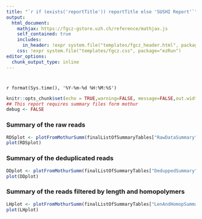 ```yaml
---
title: "`r if (exists('reportTitle')) reportTitle else 'SUSHI Report'`"
output: 
  html_document:
    mathjax: https://fgcz-gstore.uzh.ch/reference/mathjax.js
    self_contained: true
    includes:
      in_header: !expr system.file("templates/fgcz_header.html", package="ezRun")
    css: !expr system.file("templates/fgcz.css", package="ezRun")
editor_options: 
  chunk_output_type: inline
---
```


# {.tabset}

`r format(Sys.time(), '%Y-%m-%d %H:%M:%S')`

```r
knitr::opts_chunk$set(echo = TRUE,warning=FALSE, message=FALSE,out.width="70%")
## This report requires summary files form mothur
debug <- FALSE
```


### Summary of the raw reads
```r
RDSplot <- plotFromMothurSumm(finalListOfSummaryTables["RawDataSummary"]$RawDataSummary)
plot(RDSplot)
```

### Summary of the deduplicated reads
```r
DDplot <- plotFromMothurSumm(finalListOfSummaryTables["DeduppedSummary"]$DeduppedSummary)
plot(DDplot)
```

### Summary of the reads filtered by length and homopolymers
```r
LHplot <- plotFromMothurSumm(finalListOfSummaryTables["LenAndHomopSummary"]$LenAndHomopSummary)
plot(LHplot)
```
